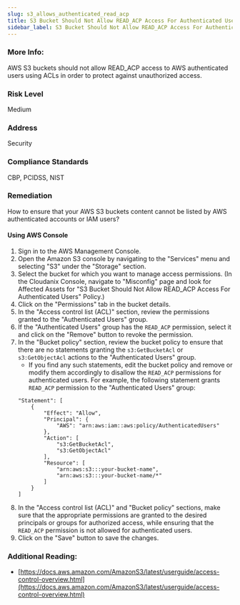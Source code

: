 ```yaml
---
slug: s3_allows_authenticated_read_acp
title: S3 Bucket Should Not Allow READ_ACP Access For Authenticated Users
sidebar_label: S3 Bucket Should Not Allow READ_ACP Access For Authenticated Users
---
```


### More Info:

AWS S3 buckets should not allow READ_ACP access to AWS authenticated users using ACLs in order to protect against unauthorized access.

### Risk Level

Medium

### Address

Security

### Compliance Standards

CBP, PCIDSS, NIST

### Remediation

How to ensure that your AWS S3 buckets content cannot be listed by AWS authenticated accounts or IAM users?

#### Using AWS Console

1. Sign in to the AWS Management Console.
2. Open the Amazon S3 console by navigating to the "Services" menu and selecting "S3" under the "Storage" section.
3. Select the bucket for which you want to manage access permissions.
    (In the Cloudanix Console, navigate to "Misconfig" page and look for Affected Assets for "S3 Bucket Should Not Allow READ_ACP Access For Authenticated Users" Policy.)
4. Click on the "Permissions" tab in the bucket details.
5. In the "Access control list (ACL)" section, review the permissions granted to the "Authenticated Users" group.
6. If the "Authenticated Users" group has the `READ_ACP` permission, select it and click on the "Remove" button to revoke the permission.
7. In the "Bucket policy" section, review the bucket policy to ensure that there are no statements granting the `s3:GetBucketAcl` or `s3:GetObjectAcl` actions to the "Authenticated Users" group.
   - If you find any such statements, edit the bucket policy and remove or modify them accordingly to disallow the `READ_ACP` permissions for authenticated users.
   For example, the following statement grants `READ_ACP` permission to the "Authenticated Users" group:
   ```
   "Statement": [
       {
           "Effect": "Allow",
           "Principal": {
               "AWS": "arn:aws:iam::aws:policy/AuthenticatedUsers"
           },
           "Action": [
               "s3:GetBucketAcl",
               "s3:GetObjectAcl"
           ],
           "Resource": [
               "arn:aws:s3:::your-bucket-name",
               "arn:aws:s3:::your-bucket-name/*"
           ]
       }
   ]
   ```
8. In the "Access control list (ACL)" and "Bucket policy" sections, make sure that the appropriate permissions are granted to the desired principals or groups for authorized access, while ensuring that the `READ_ACP` permission is not allowed for authenticated users.
9. Click on the "Save" button to save the changes.

### Additional Reading:

- [https://docs.aws.amazon.com/AmazonS3/latest/userguide/access-control-overview.html](https://docs.aws.amazon.com/AmazonS3/latest/userguide/access-control-overview.html) 

